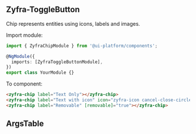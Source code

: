 
## Zyfra-ToggleButton

<Subtitle>Chip represents entities using icons, labels and images.</Subtitle>

Import module:

```typescript
import { ZyfraChipModule } from '@ui-platform/components';

@NgModule({
  imports: [ZyfraToggleButtonModule],
})
export class YourModule {}
```

To component:

```html
<zyfra-chip label="Text Only"></zyfra-chip>
<zyfra-chip label="Text with icon" icon="zyfra-icon cancel-close-circle"></zyfra-chip>
<zyfra-chip label="Removable" [removable]="true"></zyfra-chip>
```

## ArgsTable

<ArgsTable of={ZyfraChipComponent} />
